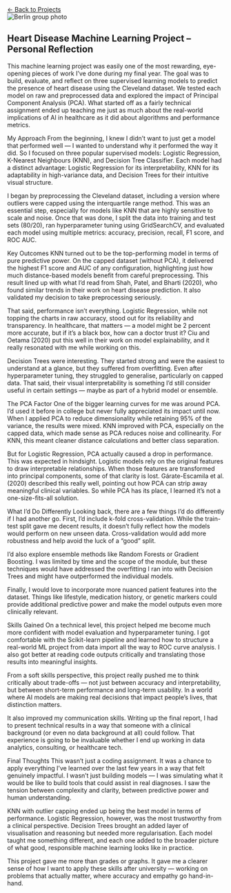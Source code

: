```{=html}
<a href="../index.html#projects" class="back-button back-top-left">
  ← Back to Projects
</a>
<div class="project-page">

  <!-- Top Banner Image -->
  <div class="project-header-image">
    <img src="/images/ML-Project.jpg" alt="Berlin group photo" />
  </div>

  <!-- Content Area -->
  <div class="project-content">
    <div class="project-text">

<h2>
Heart Disease Machine Learning Project – Personal Reflection
</h2>
<p>
This machine learning project was easily one of the most rewarding, eye-opening pieces of work I’ve done during my final year. The goal was to build, evaluate, and reflect on three supervised learning models to predict the presence of heart disease using the Cleveland dataset. We tested each model on raw and preprocessed data and explored the impact of Principal Component Analysis (PCA). What started off as a fairly technical assignment ended up teaching me just as much about the real-world implications of AI in healthcare as it did about algorithms and performance metrics.
</p>
<p>
My Approach
From the beginning, I knew I didn’t want to just get a model that performed well — I wanted to understand why it performed the way it did. So I focused on three popular supervised models: Logistic Regression, K-Nearest Neighbours (KNN), and Decision Tree Classifier. Each model had a distinct advantage: Logistic Regression for its interpretability, KNN for its adaptability in high-variance data, and Decision Trees for their intuitive visual structure.
</p>
<p>
I began by preprocessing the Cleveland dataset, including a version where outliers were capped using the interquartile range method. This was an essential step, especially for models like KNN that are highly sensitive to scale and noise. Once that was done, I split the data into training and test sets (80/20), ran hyperparameter tuning using GridSearchCV, and evaluated each model using multiple metrics: accuracy, precision, recall, F1 score, and ROC AUC.
</p>
<p>
Key Outcomes
KNN turned out to be the top-performing model in terms of pure predictive power. On the capped dataset (without PCA), it delivered the highest F1 score and AUC of any configuration, highlighting just how much distance-based models benefit from careful preprocessing. This result lined up with what I’d read from Shah, Patel, and Bharti (2020), who found similar trends in their work on heart disease prediction. It also validated my decision to take preprocessing seriously.
</p>
<p>
That said, performance isn’t everything. Logistic Regression, while not topping the charts in raw accuracy, stood out for its reliability and transparency. In healthcare, that matters — a model might be 2 percent more accurate, but if it’s a black box, how can a doctor trust it? Ciu and Oetama (2020) put this well in their work on model explainability, and it really resonated with me while working on this.
</p>
<p>
Decision Trees were interesting. They started strong and were the easiest to understand at a glance, but they suffered from overfitting. Even after hyperparameter tuning, they struggled to generalise, particularly on capped data. That said, their visual interpretability is something I’d still consider useful in certain settings — maybe as part of a hybrid model or ensemble.
</p>
<p>
The PCA Factor
One of the bigger learning curves for me was around PCA. I’d used it before in college but never fully appreciated its impact until now. When I applied PCA to reduce dimensionality while retaining 95% of the variance, the results were mixed. KNN improved with PCA, especially on the capped data, which made sense as PCA reduces noise and collinearity. For KNN, this meant cleaner distance calculations and better class separation.
</p>
<p>
But for Logistic Regression, PCA actually caused a drop in performance. This was expected in hindsight. Logistic models rely on the original features to draw interpretable relationships. When those features are transformed into principal components, some of that clarity is lost. Gárate-Escamila et al. (2020) described this really well, pointing out how PCA can strip away meaningful clinical variables. So while PCA has its place, I learned it’s not a one-size-fits-all solution.
</p>
<p>
What I’d Do Differently
Looking back, there are a few things I’d do differently if I had another go. First, I’d include k-fold cross-validation. While the train-test split gave me decent results, it doesn’t fully reflect how the models would perform on new unseen data. Cross-validation would add more robustness and help avoid the luck of a “good” split.
</p>
<p>
I’d also explore ensemble methods like Random Forests or Gradient Boosting. I was limited by time and the scope of the module, but these techniques would have addressed the overfitting I ran into with Decision Trees and might have outperformed the individual models.
</p>
<p>
Finally, I would love to incorporate more nuanced patient features into the dataset. Things like lifestyle, medication history, or genetic markers could provide additional predictive power and make the model outputs even more clinically relevant.
</p>
<p>
Skills Gained
On a technical level, this project helped me become much more confident with model evaluation and hyperparameter tuning. I got comfortable with the Scikit-learn pipeline and learned how to structure a real-world ML project from data import all the way to ROC curve analysis. I also got better at reading code outputs critically and translating those results into meaningful insights.
</p>
<p>
From a soft skills perspective, this project really pushed me to think critically about trade-offs — not just between accuracy and interpretability, but between short-term performance and long-term usability. In a world where AI models are making real decisions that impact people’s lives, that distinction matters.
</p>
<p>
It also improved my communication skills. Writing up the final report, I had to present technical results in a way that someone with a clinical background (or even no data background at all) could follow. That experience is going to be invaluable whether I end up working in data analytics, consulting, or healthcare tech.
</p>
<p>
Final Thoughts
This wasn’t just a coding assignment. It was a chance to apply everything I’ve learned over the last few years in a way that felt genuinely impactful. I wasn’t just building models — I was simulating what it would be like to build tools that could assist in real diagnoses. I saw the tension between complexity and clarity, between predictive power and human understanding.
</p>
<p>
KNN with outlier capping ended up being the best model in terms of performance. Logistic Regression, however, was the most trustworthy from a clinical perspective. Decision Trees brought an added layer of visualisation and reasoning but needed more regularisation. Each model taught me something different, and each one added to the broader picture of what good, responsible machine learning looks like in practice.
</p>
<p>
This project gave me more than grades or graphs. It gave me a clearer sense of how I want to apply these skills after university — working on problems that actually matter, where accuracy and empathy go hand-in-hand.
</p>

</div>
```